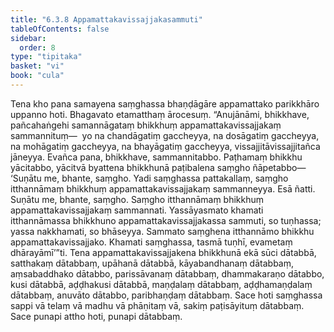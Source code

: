```yaml
---
title: "6.3.8 Appamattakavissajjakasammuti"
tableOfContents: false
sidebar:
  order: 8
type: "tipitaka"
basket: "vi"
book: "cula"
---
```



<DynamicBreadcrumb />

<Division number="328" book="cula" e="ch" v="4" p="331">

<Paragraph number="1440" book="cula">
Tena kho pana samayena saṃghassa bhaṇḍāgāre appamattako parikkhāro uppanno hoti. Bhagavato etamatthaṃ ārocesuṃ. “Anujānāmi, bhikkhave, pañcahaṅgehi samannāgataṃ bhikkhuṃ appamattakavissajjakaṃ sammannituṃ—  yo na chandāgatiṃ gaccheyya, na dosāgatiṃ gaccheyya, na mohāgatiṃ gaccheyya, na bhayāgatiṃ gaccheyya, vissajjitāvissajjitañca jāneyya. Evañca pana, bhikkhave, sammannitabbo. Paṭhamaṃ bhikkhu yācitabbo, yācitvā byattena bhikkhunā paṭibalena saṃgho ñāpetabbo—
</Paragraph>

<Paragraph number="1441" book="cula">
‘Suṇātu me, bhante, saṃgho. Yadi saṃghassa pattakallaṃ, saṃgho itthannāmaṃ bhikkhuṃ appamattakavissajjakaṃ sammanneyya. Esā ñatti.
</Paragraph>

<Paragraph number="1442" book="cula">
Suṇātu me, bhante, saṃgho. Saṃgho itthannāmaṃ bhikkhuṃ appamattakavissajjakaṃ sammannati. Yassāyasmato khamati itthannāmassa bhikkhuno appamattakavissajjakassa sammuti, so tuṇhassa; yassa nakkhamati, so bhāseyya.
</Paragraph>

<Paragraph number="1443" book="cula">
Sammato saṃghena itthannāmo bhikkhu appamattakavissajjako. Khamati saṃghassa, tasmā tuṇhī, evametaṃ dhārayāmī’”ti.
</Paragraph>

<Paragraph number="1444" book="cula">
Tena appamattakavissajjakena bhikkhunā ekā sūci dātabbā, satthakaṃ dātabbaṃ, upāhanā dātabbā, kāyabandhanaṃ dātabbaṃ, aṃsabaddhako dātabbo, parissāvanaṃ dātabbaṃ, dhammakaraṇo dātabbo, kusi dātabbā, aḍḍhakusi dātabbā, maṇḍalaṃ dātabbaṃ, aḍḍhamaṇḍalaṃ dātabbaṃ, anuvāto dātabbo, paribhaṇḍaṃ dātabbaṃ. Sace hoti saṃghassa sappi vā telaṃ vā madhu vā phāṇitaṃ vā, sakiṃ paṭisāyituṃ dātabbaṃ. Sace punapi attho hoti, punapi dātabbaṃ.
</Paragraph>
</Division>